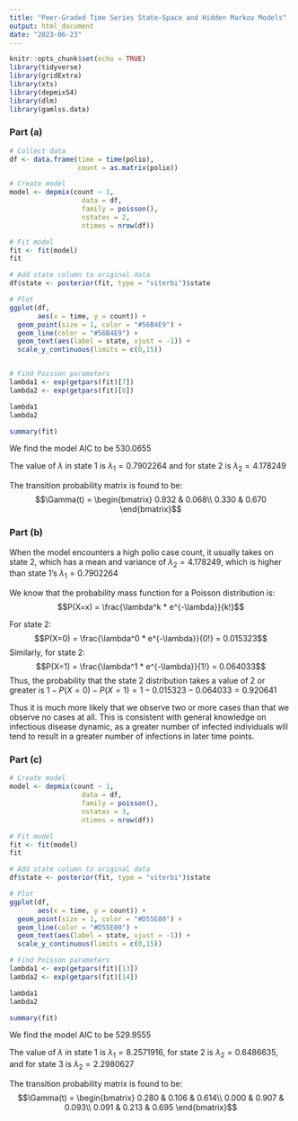 ---
title: "Peer-Graded Time Series State-Space and Hidden Markov Models"
output: html_document
date: "2023-06-23"
---

```{r setup, include=FALSE}
knitr::opts_chunk$set(echo = TRUE)
library(tidyverse)
library(gridExtra)
library(xts)
library(depmixS4)
library(dlm)
library(gamlss.data)
```

### Part (a)
```{r message=FALSE, warning=FALSE}
# Collect data
df <- data.frame(time = time(polio),
                 count = as.matrix(polio))

# Create model
model <- depmix(count ~ 1,
                  data = df,
                  family = poisson(),
                  nstates = 2,
                  ntimes = nrow(df))

# Fit model
fit <- fit(model)
fit

# Add state column to original data
df$state <- posterior(fit, type = "viterbi")$state

# Plot
ggplot(df,
       aes(x = time, y = count)) +
  geom_point(size = 1, color = "#56B4E9") +
  geom_line(color = "#56B4E9") +
  geom_text(aes(label = state, vjust = -1)) +
  scale_y_continuous(limits = c(0,15))


# Find Poisson parameters
lambda1 <- exp(getpars(fit)[7])
lambda2 <- exp(getpars(fit)[8])

lambda1
lambda2

summary(fit)


```
We find the model AIC to be $530.0655$

The value of $\lambda$ in state 1 is $\lambda_1 = 0.7902264$ and for state 2 is $\lambda_2 = 4.178249$

The transition probability matrix is found to be:
$$\Gamma(t) = \begin{bmatrix}
0.932 & 0.068\\
0.330 & 0.670
\end{bmatrix}$$

### Part (b)
When the model encounters a high polio case count, it usually takes on state 2, which has a mean and variance of $\lambda_2 = 4.178249$, which is higher than state 1's $\lambda_1 = 0.7902264$

We know that the probability mass function for a Poisson distribution is:
$$P(X=x) = \frac{\lambda^k * e^{-\lambda}}{k!}$$

For state 2:
$$P(X=0) = \frac{\lambda^0 * e^{-\lambda}}{0!} = 0.015323$$
Similarly, for state 2:
$$P(X=1) = \frac{\lambda^1 * e^{-\lambda}}{1!} = 0.064033$$
Thus, the probability that the state 2 distribution takes a value of 2 or greater is $1 - P(X=0) - P(X=1) = 1 - 0.015323 - 0.064033 = 0.920641$

Thus it is much more likely that we observe two or more cases than that we observe no cases at all. This is consistent with general knowledge on infectious disease dynamic, as a greater number of infected individuals will tend to result in a greater number of infections in later time points.

### Part (c)
```{r message=FALSE, warning=FALSE}
# Create model
model <- depmix(count ~ 1,
                  data = df,
                  family = poisson(),
                  nstates = 3,
                  ntimes = nrow(df))

# Fit model
fit <- fit(model)
fit

# Add state column to original data
df$state <- posterior(fit, type = "viterbi")$state

# Plot
ggplot(df,
       aes(x = time, y = count)) +
  geom_point(size = 1, color = "#D55E00") +
  geom_line(color = "#D55E00") +
  geom_text(aes(label = state, vjust = -1)) +
  scale_y_continuous(limits = c(0,15))

# Find Poisson parameters
lambda1 <- exp(getpars(fit)[13])
lambda2 <- exp(getpars(fit)[14])

lambda1
lambda2

summary(fit)

```

We find the model AIC to be $529.9555$

The value of $\lambda$ in state 1 is $\lambda_1 = 8.2571916$, for state 2 is $\lambda_2 = 0.6486635$, and for state 3 is $\lambda_2 = 2.2980627$

The transition probability matrix is found to be:
$$\Gamma(t) = \begin{bmatrix}
0.280 & 0.106 & 0.614\\
0.000 & 0.907 & 0.093\\
0.091 & 0.213 & 0.695
\end{bmatrix}$$



